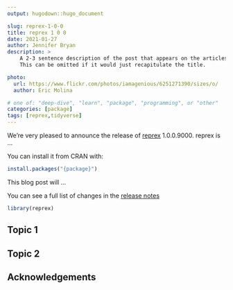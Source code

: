 ```yaml
---
output: hugodown::hugo_document

slug: reprex-1-0-0
title: reprex 1 0 0
date: 2021-01-27
author: Jennifer Bryan
description: >
    A 2-3 sentence description of the post that appears on the articles page.
    This can be omitted if it would just recapitulate the title.

photo:
  url: https://www.flickr.com/photos/iamagenious/6251271390/sizes/o/
  author: Eric Molina

# one of: "deep-dive", "learn", "package", "programming", or "other"
categories: [package] 
tags: [reprex,tidyverse]
---
```


<!--
TODO:
* [ ] `hugodown::use_tidy_thumbnails()`
* [ ] Add intro sentence
* [ ] `usethis::use_tidy_thanks()`
-->

We're very pleased to announce the release of [reprex]({ home }) 1.0.0.9000. reprex is ... 

You can install it from CRAN with:

```r
install.packages("{package}")
```

This blog post will ...

You can see a full list of changes in the [release notes]({ github_release })

```r
library(reprex)
```

## Topic 1

## Topic 2

## Acknowledgements

